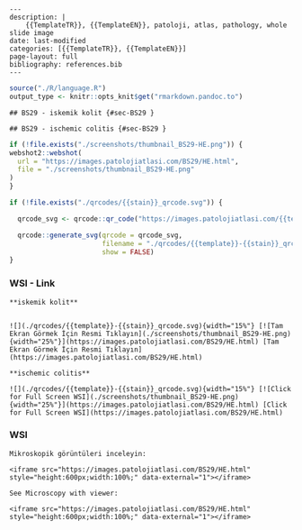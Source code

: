 

```comment
---
description: |
    {{TemplateTR}}, {{TemplateEN}}, patoloji, atlas, pathology, whole slide image
date: last-modified
categories: [{{TemplateTR}}, {{TemplateEN}}]
page-layout: full
bibliography: references.bib
---
```





```r
source("./R/language.R")
output_type <- knitr::opts_knit$get("rmarkdown.pandoc.to")
```


```asis
## BS29 - iskemik kolit {#sec-BS29 }
```


```asis
## BS29 - ischemic colitis {#sec-BS29 }
```






```r
if (!file.exists("./screenshots/thumbnail_BS29-HE.png")) {
webshot2::webshot(
  url = "https://images.patolojiatlasi.com/BS29/HE.html",
  file = "./screenshots/thumbnail_BS29-HE.png"
)
}
```




```r
if (!file.exists("./qrcodes/{{stain}}_qrcode.svg")) {

  qrcode_svg <- qrcode::qr_code("https://images.patolojiatlasi.com/{{template}}/{{stain}}.html")

  qrcode::generate_svg(qrcode = qrcode_svg,
                       filename = "./qrcodes/{{template}}-{{stain}}_qrcode.svg",
                       show = FALSE)
}
```




::::: panel-tabset


### WSI - Link







```asis

**iskemik kolit**


![](./qrcodes/{{template}}-{{stain}}_qrcode.svg){width="15%"} [![Tam Ekran Görmek İçin Resmi Tıklayın](./screenshots/thumbnail_BS29-HE.png){width="25%"}](https://images.patolojiatlasi.com/BS29/HE.html) [Tam Ekran Görmek İçin Resmi Tıklayın](https://images.patolojiatlasi.com/BS29/HE.html)
```

```asis

**ischemic colitis**

![](./qrcodes/{{template}}-{{stain}}_qrcode.svg){width="15%"} [![Click for Full Screen WSI](./screenshots/thumbnail_BS29-HE.png){width="25%"}](https://images.patolojiatlasi.com/BS29/HE.html) [Click for Full Screen WSI](https://images.patolojiatlasi.com/BS29/HE.html)

```





### WSI








```asis
Mikroskopik görüntüleri inceleyin:

<iframe src="https://images.patolojiatlasi.com/BS29/HE.html" style="height:600px;width:100%;" data-external="1"></iframe>

```





```asis

See Microscopy with viewer:

<iframe src="https://images.patolojiatlasi.com/BS29/HE.html" style="height:600px;width:100%;" data-external="1"></iframe>

```






:::::












